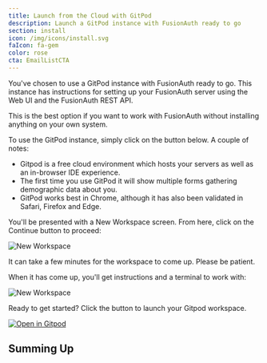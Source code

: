 ```yaml
---
title: Launch from the Cloud with GitPod
description: Launch a GitPod instance with FusionAuth ready to go
section: install
icon: /img/icons/install.svg
faIcon: fa-gem
color: rose
cta: EmailListCTA
---
```



You've chosen to use a GitPod instance with FusionAuth ready to go.  This instance has instructions for setting up your FusionAuth server using the Web UI and the FusionAuth REST API.

This is the best option if you want to work with FusionAuth without installing anything on your own system.

To use the GitPod instance, simply click on the button below.  A couple of notes:

- Gitpod is a free cloud environment which hosts your servers as well as an in-browser IDE experience.
- The first time you use GitPod it will show multiple forms gathering demographic data about you.
- GitPod works best in Chrome, although it has also been validated in Safari, Firefox and Edge.

You'll be presented with a New Workspace screen.  From here, click on the Continue button to proceed:

![New Workspace](/img/quickstarts/gitpod-new-workspace.png)

It can take a few minutes for the workspace to come up.  Please be patient.

When it has come up, you'll get instructions and a terminal to work with:

![New Workspace](/img/quickstarts/gitpod.png)

Ready to get started?  Click the button to launch your Gitpod workspace.

[![Open in Gitpod](https://gitpod.io/button/open-in-gitpod.svg)](https://gitpod.io/#https://github.com/synedra/fusionauth-first-steps-launch)

## Summing Up

<FirstStepsSummingUp />